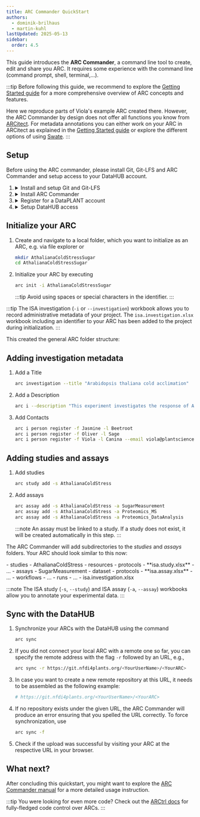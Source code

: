 ```yaml
---
title: ARC Commander QuickStart
authors:
  - dominik-brilhaus
  - martin-kuhl
lastUpdated: 2025-05-13
sidebar:
  order: 4.5
---
```





This guide introduces the **ARC Commander**, a command line tool to create, edit and share you ARC.
It requires some experience with the command line (command prompt, shell, terminal,...).

:::tip
Before following this guide, we recommend to explore the [Getting Started guide](/nfdi4plants.knowledgebase/start-here/) for a more comprehensive overview of ARC concepts and features. 

Here we reproduce parts of Viola's example ARC created there. However, the ARC Commander by design does not offer all functions you know from [ARCitect](/nfdi4plants.knowledgebase/arcitect/).
For metadata annotations you can either work on your ARC in ARCitect as explained in the [Getting Started guide](/nfdi4plants.knowledgebase/start-here/) or explore the different options of using [Swate](/nfdi4plants.knowledgebase/swate/).
:::

## Setup

Before using the ARC commander, please install Git, Git-LFS and ARC Commander and setup access to your DataHUB account.

<Steps>

  1. 
      <details>
        <summary>Install and setup Git and Git-LFS</summary>
        <InstallationGit />
      </details>
  
  2. 
      <details>
        <summary>Install ARC Commander</summary>
        <InstallationGit />
      </details>

  3. 
      <details>
        <summary>Register for a DataPLANT account</summary>
        <DataHUBAccount />
      </details>

  4. 
      <details>
        <summary>Setup DataHUB access</summary>
        <Access />
      </details>
      

</Steps>


## Initialize your ARC

<Steps>

  1. Create and navigate to a local folder, which you want to initialize as an ARC, e.g. via file explorer or

      ```bash
      mkdir AthalianaColdStressSugar
      cd AthalianaColdStressSugar
      ```
  
  2. Initialize your ARC by executing

      ```bash
      arc init -i AthalianaColdStressSugar
      ```

      :::tip
      Avoid using spaces or special characters in the identifier.
      :::

</Steps>

:::tip
The ISA investigation (`-i` or `--investigation`) workbook allows you to record administrative metadata of your project.
The `isa.investigation.xlsx` workbook including an identifier to your ARC has been added to the project during initialization.
:::

This created the general ARC folder structure:

<NewARC />

## Adding investigation metadata

<Steps>
  
  1. Add a Title

      ```bash
      arc investigation --title "Arabidopsis thaliana cold acclimation"
      ```  
  
  2. Add a Description

      ```bash
      arc i --description "This experiment investigates the response of Arabidopsis thaliana to cold stress by subjecting plants to low-temperature conditions and monitoring physiological, molecular, and growth-related changes. Cold-treated plants are compared with control groups grown under optimal conditions to assess stress-related markers such as changes in protein abundance, sugar content, and growth rates. The goal is to identify key molecules and physiological responses involved in cold tolerance, contributing to the understanding of plant stress adaptation mechanisms."
      ```

  3. Add Contacts

      ```bash
      arc i person register -f Jasmine -l Beetroot
      arc i person register -f Oliver -l Sage
      arc i person register -f Viola -l Canina --email viola@plantscience.xyz
      ```

</Steps>


## Adding studies and assays

<Steps>

1. Add studies

    ```bash
    arc study add -s AthalianaColdStress
    ```
  
2. Add assays

    ```bash
    arc assay add -s AthalianaColdStress -a SugarMeasurement
    arc assay add -s AthalianaColdStress -a Proteomics_MS
    arc assay add -s AthalianaColdStress -a Proteomics_DataAnalysis
    ```

    :::note
    An assay must be linked to a study. If a study does not exist, it will be created automatically in this step.
    :::

</Steps>

The ARC Commander will add subdirectories to the *studies* and *assays* folders. Your ARC should
look similar to this now:


<FileTree>
- studies
  - AthalianaColdStress
    - resources
    - protocols
    - **isa.study.xlsx**
  - ...
- assays
  - SugarMeasurement
    - dataset
    - protocols
    - **isa.assay.xlsx**
  - ...
- workflows
  - ...
- runs
  - ...
- isa.investigation.xlsx
</FileTree>


:::note
The ISA study (`-s`, `--study`) and ISA assay (`-a`, `--assay`) workbooks allow you to annotate your experimental data.
:::


## Sync with the DataHUB

<Steps>

1. Synchronize your ARCs with the DataHUB using the command

      ```bash
      arc sync 
      ```

2. If you did not connect your local ARC with a remote one so far, you can specify the remote address with the flag `-r` followed by an URL, e.g.,

    ```bash
    arc sync -r https://git.nfdi4plants.org/<YourUserName>/<YourARC>
    ```

3. In case you want to create a new remote repository at this URL, it needs to be assembled as the following example: 
  
    ```bash
    # https://git.nfdi4plants.org/<YourUserName>/<YourARC>
    ```

4. If no repository exists under the given URL, the ARC Commander will produce an error ensuring that you spelled the URL correctly. To force synchronization, use

    ```bash
    arc sync -f
    ```

5. Check if the upload was successful by visiting your ARC at the respective URL in your browser.

</Steps>


## What next? 

After concluding this quickstart, you might want to explore the [ARC Commander manual](/nfdi4plants.knowledgebase/arc-commander) for a more detailed usage instruction.

:::tip
You were looking for even more code?
Check out the [ARCtrl docs](/nfdi4plants.knowledgebase/arctrl/) for fully-fledged code control over ARCs. 
:::

